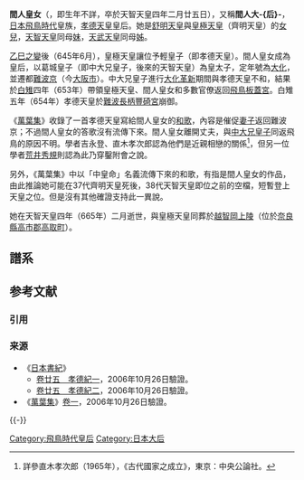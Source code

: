 {{Japanese
|japanese = 間人皇女
|kana = はしひとのひめみこ
|romaji = Hashihiyo no Himemiko
|舊寫 = 間人皇女
}}

'''間人皇女'''（{{bd|？||665年|3月16日}}，即生年不詳，卒於天智天皇四年二月廿五日），又稱'''間人大-{后}-'''，[[日本|日本]][[飛鳥時代|飛鳥時代]]皇族，[[孝德天皇|孝德天皇]]皇后。她是[[舒明天皇|舒明天皇]]與[[皇極天皇|皇極天皇]]（齊明天皇）的[[女兒|女兒]]，[[天智天皇|天智天皇]]同母[[妹|妹]]，[[天武天皇|天武天皇]]同母[[姊|姊]]。

[[乙巳之變|乙巳之變]]後（645年6月），皇極天皇讓位予輕皇子（即孝德天皇）。間人皇女成為皇后，以葛城皇子（即中大兄皇子，後來的天智天皇）為皇太子，定年號為[[大化_(孝德天皇)|大化]]，並遷都[[難波京|難波京]]（今[[大阪市|大阪市]]）。中大兄皇子進行[[大化革新|大化革新]]期間與孝德天皇不和，結果於[[白雉|白雉]]四年（653年）帶領皇極天皇、間人皇女和多數官僚返回[[飛鳥板蓋宮|飛鳥板蓋宮]]。白雉五年（654年）孝德天皇於[[難波長柄豐碕宮|難波長柄豐碕宮]]崩御。

《[[萬葉集|萬葉集]]》收錄了一首孝德天皇寫給間人皇女的[[和歌|和歌]]，內容是催促[[妻子|妻子]]返回難波京；不過間人皇女的答歌沒有流傳下來。間人皇女離開丈夫，與[[中大兄皇子|中大兄皇子]]同返飛鳥的原因不明。學者吉永登、直木孝次郎認為他們是近親相戀的關係<ref>詳參直木孝次郎（1965年），《古代國家之成立》，東京：中央公論社。</ref>，但另一位學者[[荒井秀規|荒井秀規]]則認為此乃穿鑿附會之說。

另外，《萬葉集》中以「中皇命」名義流傳下來的和歌，有指是間人皇女的作品，由此推論她可能在37代齊明天皇死後，38代天智天皇即位之前的空檔，短暫登上天皇之位。但是沒有其他確證支持此一異說。

她在天智天皇四年（665年）二月逝世，與皇極天皇同葬於[[越智岡上陵|越智岡上陵]]（位於[[奈良縣|奈良縣]][[高市郡|高市郡]][[高取町|高取町]]）。

== 譜系 ==
{{日本皇室飛鳥時代}}
{{日本皇室白鳳奈良時代}}

== 参考文献 ==
=== 引用 ===
{{Reflist}}

=== 来源 ===
* 《[[日本書紀|日本書紀]]》
** [https://web.archive.org/web/20051216153205/http://applepig.idv.tw/kuon/furu/text/syoki/syoki25_1.htm 卷廿五　孝德紀一]，2006年10月26日驗證。
** [https://web.archive.org/web/20070312061918/http://applepig.idv.tw/kuon/furu/text/syoki/syoki25_2.htm 卷廿五　孝德紀二]，2006年10月26日驗證。
* 《[[萬葉集|萬葉集]]》[https://web.archive.org/web/20091001193452/http://etext.lib.virginia.edu/japanese/manyoshu/Man1Yos.html 卷一]，2006年10月26日驗證。

{{-}}
{{飛鳥時代皇后}}
{{日本歷代天皇}}

{{DEFAULTSORT:Hashihiyo no Himemiko}}
[[Category:飛鳥時代皇后|Category:飛鳥時代皇后]]

[[Category:日本大后|Category:日本大后]]